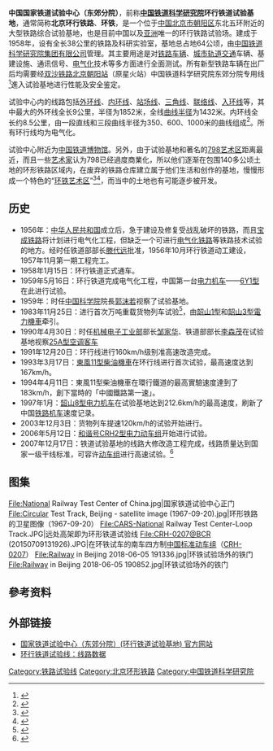 {{coord|39|59|21.51|N|116|31|32.87|E|display=title|region:CN_type:landmark}}
{{Commonscat|China National Railway Test Centre}}
{{China means|PRC}}
'''中国国家铁道试验中心（东郊分院）'''，前称'''[[中国铁道科学研究院|中国铁道科学研究院]]环行铁道试验基地'''，通常简称'''北京环行铁路'''、'''环铁'''，是一个位于[[中国|中国]][[北京市|北京市]][[朝阳区_(北京市)|朝阳区]]东北五环附近的大型铁路综合试验基地，也是目前中国以及[[亚洲|亚洲]]唯一的环行铁路试验场。建成于1958年，设有全长38公里的铁路及科研实验室，基地总占地64公顷，由[[中国铁道科学研究院|中国铁道科学研究院集团有限公司]]管理。其主要用途是对[[铁路车辆|铁路车辆]]、[[城市轨道交通|城市轨道交通]]车辆、基建设施、通讯信号、[[电气化|电气化]]技术等多方面进行全面测试。所有新型铁路车辆在出厂后均需要经[[双沙铁路|双沙铁路]][[北京朝阳站|北京朝阳站]]（原星火站）中国铁道科学研究院东郊分院专用线<ref>{{cite book |title=铁路客货运输专刊 |date=20013-6 |publisher=中国铁道出版社 |location=Bei jing  |page=164 |accessdate=2022-01-08}}</ref>進入试验基地进行性能及安全鉴定。

试验中心内的线路包括[[外环线|外环线]]、[[内环线|内环线]]、[[站场线|站场线]]、[[三角线|三角线]]、[[联络线|联络线]]、[[入环线|入环线]]等，其中最大的外环线全长9公里，半径为1852米，全线[[曲率|曲线半径]]为1432米。内环线全长约8.5公里，由一段直线和三段曲线半径为350、600、1000米的曲线组成<ref>{{Cite web|title=环行铁道试验线|url=http://home.rails.com.cn/1file/techno/equipment/huanxingtiedao.htm|accessdate=2019-09-18|publisher=中国铁道科学研究院|archiveurl=https://web.archive.org/web/20111107221059/http://home.rails.com.cn/1file/techno/equipment/huanxingtiedao.htm|archivedate=2011-11-07|dead-url=yes}}</ref>。所有环行线均为电气化。

试验中心附近为[[中国铁道博物馆|中国铁道博物馆]]。另外，由于试验基地和著名的[[798艺术区|798艺术区]]距离最近，而且一些[[艺术家|艺术家]]认为798已经過度商業化，所以他们逐渐在包围140多公顷土地的环形铁路区域内，在废弃的铁路仓库建立属于他们生活和创作的基地，慢慢形成一个特色的“[[环铁艺术区|环铁艺术区]]”<ref>{{Cite web|title=一段环行轨道，火车追着尾巴跑|url=http://gb.magazine.sina.com/citypic/166/2006-09-07/09074084.shtml|accessdate=2019-09-18|date=2006-09-07|publisher=新浪杂志|archiveurl=https://web.archive.org/web/20150504072704/http://gb.magazine.sina.com/citypic/166/2006-09-07/09074084.shtml|archivedate=2015-05-04|dead-url=yes}}</ref><ref>{{Cite web|title=都市情调：北京最大的LOFT 在哪儿?|url=http://www.huaxia.com/sh/dsqd/2008/00768191.html|accessdate=2020-07-09|date=2008-02-29|publisher=华夏经纬|archive-date=2020-07-11|archive-url=https://web.archive.org/web/20200711085044/http://www.huaxia.com/sh/dsqd/2008/00768191.html|dead-url=no}}</ref>，而当中的土地也有可能逐步被开发。

==历史==
*1956年：[[中华人民共和国|中华人民共和国]]成立后，急于建设及修复受战乱破坏的铁路，而且[[宝成铁路|宝成铁路]]将计划进行电气化工程，但缺乏一个可进行[[电气化铁路|电气化铁路]]等铁路技术试验的地方。经时任铁道部部长[[滕代远|滕代远]]批准，1956年10月环行铁道动工建设，1957年11月第一期工程完工。
*1958年1月15日：环行铁道正式通车。
*1959年5月16日：环行铁道完成电气化工程，中国第一台[[电力机车|电力机车]]——[[韶山1型电力机车|6Y1型]]在此进行试验。
*1959年：时任[[中国科学院|中国科学院]]院長[[郭沫若|郭沫若]]视察了试验基地。
*1983年11月25日：进行首次万吨重载货物列车试验<ref>{{Cite web|title=铁路事业从神秘的大圈圈说起|url=http://www.bjdfz.gov.cn/ShowNewsLevel3.jsp?NewsID=1108|accessdate=2019-09-18|date=2008-09-02|publisher=北京地方志|archiveurl=https://web.archive.org/web/20091218175439/http://www.bjdfz.gov.cn/ShowNewsLevel3.jsp?NewsID=1108|archivedate=2009-12-18|dead-url=yes}}</ref>，由[[韶山1型电力机车|韶山1型]]和[[韶山3型電力機車|韶山3型電力機車]]牵引。
*1990年4月30日：时任[[中华人民共和国机械电子工业部|机械电子工业部]]部长[[邹家华|邹家华]]、铁道部部长[[李森茂|李森茂]]在试验基地视察[[中国铁路25A型客车|25A型空调客车]]
*1991年12月20日：环行线进行160km/h级别准高速改造完成。
*1993年3月17日：[[東風11型柴油機車|東風11型柴油機車]]在环行线进行首次试验，最高速度达到167km/h。
*1994年4月11日：東風11型柴油機車在環行鐵道的最高實驗速度達到了183km/h，創下當時的「中國鐵路第一速」。
*1997年1月：[[韶山8型电力机车|韶山8型电力机车]]在试验基地达到212.6km/h的最高速度，刷新了中国[[铁路机车|铁路机车]]速度记录。
*2003年12月3日：货物列车提速120km/h的试验开始进行。
*2006年5月12日：[[和谐号CRH2型电力动车组|和谐号CRH2型电力动车组]]开始进行试验。
*2007年12月17日：铁道试验基地的线路大修改造工程完成，线路质量达到国家一级干线标准，可容许[[动车组|动车组]]进行高速试验。<ref>{{Cite web|title=东郊环行线大修改造主体工程竣工|url=https://www.chnrailway.com/news/20071215/1215205533.html|accessdate=2020-07-09|date=2007-12-15|publisher=中华铁道网|archive-date=2020-11-05|archive-url=https://web.archive.org/web/20201105052009/https://www.chnrailway.com/news/20071215/1215205533.html|dead-url=no}}</ref>

==图集==
<gallery>
File:National Railway Test Center of China.jpg|国家铁道试验中心正门
File:Circular Test Track, Beijing - satellite image (1967-09-20).jpg|环形铁路的卫星图像（1967-09-20）
File:CARS-National Railway Test Center-Loop Track.JPG|远处高架即为环形铁道试验线
File:CRH-0207@BCR (20150709131926).JPG|在环铁试车的南车四方制[[中国标准动车组|中国标准动车组]]（[[CR400AF型电力动车组|CRH-0207]]）
File:Railway in Beijing 2018-06-05 191336.jpg|环铁试验场外的铁门
File:Railway in Beijing 2018-06-05 190852.jpg|环铁试验场外的铁门
</gallery>

==參考资料==
<div class="references-small">
<references />
</div>

==外部链接==
*[https://web.archive.org/web/20090329203022/http://home.rails.com.cn/dj/index.htm 国家铁道试验中心（东郊分院）(环行铁道试验基地) 官方网站]
*[https://web.archive.org/web/20111107221059/http://home.rails.com.cn/1file/techno/equipment/huanxingtiedao.htm 环行铁道试验线：线路数据]

[[Category:铁路试验线|Category:铁路试验线]]
[[Category:北京环形铁路|Category:北京环形铁路]]
[[Category:中国铁道科学研究院|Category:中国铁道科学研究院]]